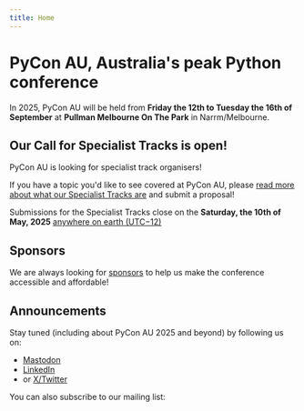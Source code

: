 ```yaml
---
title: Home
---
```



# PyCon AU, Australia's peak Python conference

In 2025, PyCon AU will be held from **Friday the 12th to Tuesday the 16th of September** at **Pullman Melbourne On The Park** in Narrm/Melbourne.

## Our Call for Specialist Tracks is open!

PyCon AU is looking for specialist track organisers!

If you have a topic you'd like to see covered at PyCon AU, please [read more about what our Specialist Tracks are](/program) and submit a proposal!

Submissions for the Specialist Tracks close on the **Saturday, the 10th of May, 2025** [anywhere on earth (UTC−12)](https://en.wikipedia.org/wiki/Anywhere_on_Earth)

## Sponsors

We are always looking for [sponsors](/sponsor) to help us make the conference accessible and affordable!

## Announcements

Stay tuned (including about PyCon AU 2025 and beyond) by following us on:

* [Mastodon](https://mastodon.pycon.org.au/@pyconau)
* [LinkedIn](https://www.linkedin.com/company/pyconau/)
* or [X/Twitter](https://twitter.com/PyConAU)

You can also subscribe to our mailing list:


<MailingListSignup />
